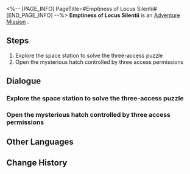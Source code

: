 <%-- [PAGE_INFO]
PageTitle=#Emptiness of Locus Silentii#
[END_PAGE_INFO] --%>
{{Stub|Dialogue, characters, and location(s)}}
{{Mission Infobox
|id            = 2000106
|title         = 
|image         = Mission Emptiness of Locus Silentii.png
|type          = Adventure
|event_name    = 
|chapter       = 
|requirements  = [[Trailblaze Mission]] ''[[Lingering Shadows]]'' completed
|summary       = With triple access, you accidentally barged into an abandoned hidden room where Asta kept her personal belongings.
There, you uncovered Asta's secret past, which surprisingly doesn't seem to bother her.
|characters    = <!--characters that appear in this mission-->
|startLocation = <!--location as it intially appears on the mission screen-->
|world         = <!--i.e. Penacony-->
|area          = <!--i.e. A Child's Dream-->
|prev          = 
|next          = Emptiness of Locus Silentii
|exp           = 
|credits       = 
|stellarJade   = 
|other         = 
}}
'''Emptiness of Locus Silentii''' is an [[Adventure Mission]]<!--in [world]-->.

==Steps==
# Explore the space station to solve the three-access puzzle
# Open the mysterious hatch controlled by three access permissions

<!--
==Gameplay Notes==

--><!--
==Trial Character==

-->
==Dialogue==
{{Stub Dialogue}}
===Explore the space station to solve the three-access puzzle===
{{Mission Description|type=adventure|location=<!--to be added-->|The Space Station Special Permit's failure, the mysterious hatch controlled by three separate access permissions, and three broken access cards found in different places...<br />Once all the puzzle pieces are put together, the mystery behind them will be revealed.}}
{{Dialogue Start}}
:{{tx}}
{{Dialogue End}}

===Open the mysterious hatch controlled by three access permissions===
{{Mission Description|type=adventure|location=<!--to be added-->|update|The Space Station Special Permit's failure, the mysterious hatch controlled by three separate access permissions, and three broken access cards found in different places...<br />Once all the puzzle pieces are put together, the mystery behind them will be revealed.}}
{{Dialogue Start}}
:{{tx}}
{{Dialogue End}}

==Other Languages==
{{Other Languages
|en   = Emptiness of Locus Silentii
|zhs  = 宓堂空境
|zht  = 宓堂空境
|ja   = 伏堂空境
|ko   = 고요한 빈 공간
|es   = Vacuidad serena
|fr   = Le vide de Locus Silentii
|ru   = Пустота Локуса Силенти
|th   = ดินแดนที่เงียบสงัด
|vi   = Không Gian Cõi Lặng
|de   = Leere des Locus Silentii
|id   = Kekosongan Locus Silentii
|pt   = Vazio de Locus Silentii
}}

==Change History==
{{Change History|1.0}}
